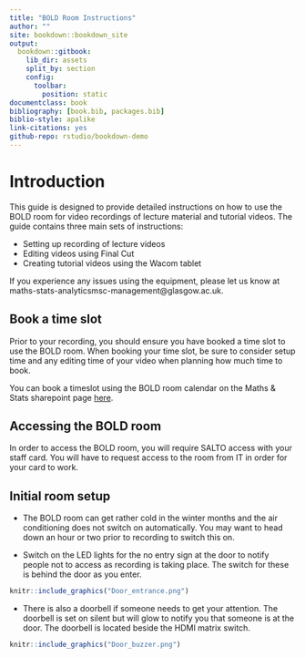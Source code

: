 ```yaml
--- 
title: "BOLD Room Instructions"
author: ""
site: bookdown::bookdown_site
output:
  bookdown::gitbook:
    lib_dir: assets
    split_by: section
    config:
      toolbar:
        position: static
documentclass: book
bibliography: [book.bib, packages.bib]
biblio-style: apalike
link-citations: yes
github-repo: rstudio/bookdown-demo
---
```


# Introduction
This guide is designed to provide detailed instructions on how to use the BOLD room for video recordings of lecture material and tutorial videos. The guide contains three main sets of instructions:

- Setting up recording of lecture videos
- Editing videos using Final Cut
- Creating tutorial videos using the Wacom tablet

If you experience any issues using the equipment, please let us know at maths-stats-analyticsmsc-management\@glasgow.ac.uk. 


## Book a time slot
Prior to your recording, you should ensure you have booked a time slot to use the BOLD room. When booking your time slot, be sure to consider setup time and any editing time of your video when planning how much time to book. 

You can book a timeslot using the BOLD room calendar on the Maths & Stats sharepoint page [here](https://gla.sharepoint.com/sites/school-maths-stats/Lists/BOLD%20Room/calendar.aspx). 

## Accessing the BOLD room
In order to access the BOLD room, you will require SALTO access with your staff card. You will have to request access to the room from IT in order for your card to work. 

## Initial room setup

- The BOLD room can get rather cold in the winter months and the air conditioning does not switch on automatically. You may want to head down an hour or two prior to recording to switch this on.

- Switch on the LED lights for the no entry sign at the door to notify people not to access as recording is taking place. The switch for these is behind the door as you enter.

```r
knitr::include_graphics("Door_entrance.png")
```

- There is also a doorbell if someone needs to get your attention. The doorbell is set on silent but will glow to notify you that someone is at the door. The doorbell is located beside the HDMI matrix switch.

```r
knitr::include_graphics("Door_buzzer.png")
```
